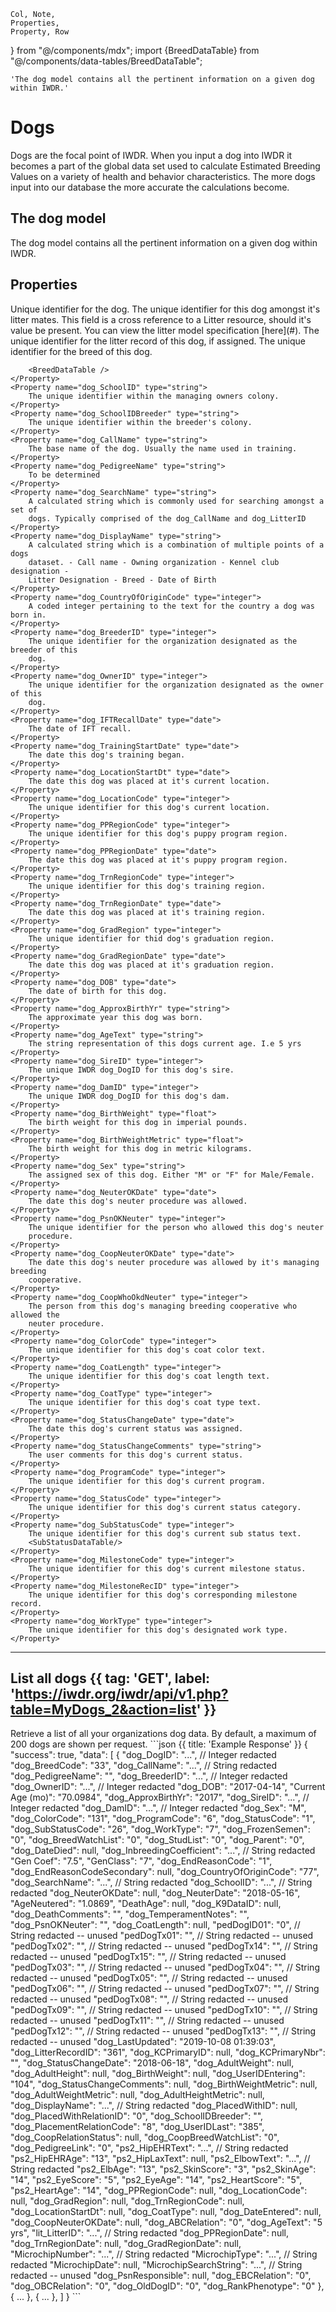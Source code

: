     Col, Note,
    Properties,
    Property, Row
} from "@/components/mdx"; import {BreedDataTable} from "@/components/data-tables/BreedDataTable";

    'The dog model contains all the pertinent information on a given dog within IWDR.'

# Dogs

Dogs are the focal point of IWDR. When you input a dog into IWDR it becomes a part of
the global data set used to calculate Estimated Breeding Values on a variety of health
and behavior characteristics. The more dogs input into our database the more accurate
the calculations become.

## The dog model

The dog model contains all the pertinent information on a given dog within IWDR.

## Properties

<Properties>
    <Property name="dog_DogID" type="integer">
        Unique identifier for the dog.
    </Property>
    <Property name="dog_LitterID" type="string">
        The unique identifier for this dog amongst it's litter mates.
    </Property>
    <Property name="dog_LitterRecordID" type="integer">
        <Note>
            This field is a cross reference to a Litter resource, should it's value be present.
            You can view the litter model specification [here](#).
        </Note>
        The unique identifier for the litter record of this dog, if assigned.
    </Property>
    <Property name="dog_BreedCode" type="integer">
        The unique identifier for the breed of this dog.

        <BreedDataTable />
    </Property>
    <Property name="dog_SchoolID" type="string">
        The unique identifier within the managing owners colony.
    </Property>
    <Property name="dog_SchoolIDBreeder" type="string">
        The unique identifier within the breeder's colony.
    </Property>
    <Property name="dog_CallName" type="string">
        The base name of the dog. Usually the name used in training.
    </Property>
    <Property name="dog_PedigreeName" type="string">
        To be determined
    </Property>
    <Property name="dog_SearchName" type="string">
        A calculated string which is commonly used for searching amongst a set of
        dogs. Typically comprised of the dog_CallName and dog_LitterID
    </Property>
    <Property name="dog_DisplayName" type="string">
        A calculated string which is a combination of multiple points of a dogs
        dataset. - Call name - Owning organization - Kennel club designation -
        Litter Designation - Breed - Date of Birth
    </Property>
    <Property name="dog_CountryOfOriginCode" type="integer">
        A coded integer pertaining to the text for the country a dog was born in.
    </Property>
    <Property name="dog_BreederID" type="integer">
        The unique identifier for the organization designated as the breeder of this
        dog.
    </Property>
    <Property name="dog_OwnerID" type="integer">
        The unique identifier for the organization designated as the owner of this
        dog.
    </Property>
    <Property name="dog_IFTRecallDate" type="date">
        The date of IFT recall.
    </Property>
    <Property name="dog_TrainingStartDate" type="date">
        The date this dog's training began.
    </Property>
    <Property name="dog_LocationStartDt" type="date">
        The date this dog was placed at it's current location.
    </Property>
    <Property name="dog_LocationCode" type="integer">
        The unique identifier for this dog's current location.
    </Property>
    <Property name="dog_PPRegionCode" type="integer">
        The unique identifier for this dog's puppy program region.
    </Property>
    <Property name="dog_PPRegionDate" type="date">
        The date this dog was placed at it's puppy program region.
    </Property>
    <Property name="dog_TrnRegionCode" type="integer">
        The unique identifier for this dog's training region.
    </Property>
    <Property name="dog_TrnRegionDate" type="date">
        The date this dog was placed at it's training region.
    </Property>
    <Property name="dog_GradRegion" type="integer">
        The unique identifier for thid dog's graduation region.
    </Property>
    <Property name="dog_GradRegionDate" type="date">
        The date this dog was placed at it's graduation region.
    </Property>
    <Property name="dog_DOB" type="date">
        The date of birth for this dog.
    </Property>
    <Property name="dog_ApproxBirthYr" type="string">
        The approximate year this dog was born.
    </Property>
    <Property name="dog_AgeText" type="string">
        The string representation of this dogs current age. I.e 5 yrs
    </Property>
    <Property name="dog_SireID" type="integer">
        The unique IWDR dog_DogID for this dog's sire.
    </Property>
    <Property name="dog_DamID" type="integer">
        The unique IWDR dog_DogID for this dog's dam.
    </Property>
    <Property name="dog_BirthWeight" type="float">
        The birth weight for this dog in imperial pounds.
    </Property>
    <Property name="dog_BirthWeightMetric" type="float">
        The birth weight for this dog in metric kilograms.
    </Property>
    <Property name="dog_Sex" type="string">
        The assigned sex of this dog. Either "M" or "F" for Male/Female.
    </Property>
    <Property name="dog_NeuterOKDate" type="date">
        The date this dog's neuter procedure was allowed.
    </Property>
    <Property name="dog_PsnOKNeuter" type="integer">
        The unique identifier for the person who allowed this dog's neuter
        procedure.
    </Property>
    <Property name="dog_CoopNeuterOKDate" type="date">
        The date this dog's neuter procedure was allowed by it's managing breeding
        cooperative.
    </Property>
    <Property name="dog_CoopWhoOkdNeuter" type="integer">
        The person from this dog's managing breeding cooperative who allowed the
        neuter procedure.
    </Property>
    <Property name="dog_ColorCode" type="integer">
        The unique identifier for this dog's coat color text.
    </Property>
    <Property name="dog_CoatLength" type="integer">
        The unique identifier for this dog's coat length text.
    </Property>
    <Property name="dog_CoatType" type="integer">
        The unique identifier for this dog's coat type text.
    </Property>
    <Property name="dog_StatusChangeDate" type="date">
        The date this dog's current status was assigned.
    </Property>
    <Property name="dog_StatusChangeComments" type="string">
        The user comments for this dog's current status.
    </Property>
    <Property name="dog_ProgramCode" type="integer">
        The unique identifier for this dog's current program.
    </Property>
    <Property name="dog_StatusCode" type="integer">
        The unique identifier for this dog's current status category.
    </Property>
    <Property name="dog_SubStatusCode" type="integer">
        The unique identifier for this dog's current sub status text.
        <SubStatusDataTable/>
    </Property>
    <Property name="dog_MilestoneCode" type="integer">
        The unique identifier for this dog's current milestone status.
    </Property>
    <Property name="dog_MilestoneRecID" type="integer">
        The unique identifier for this dog's corresponding milestone record.
    </Property>
    <Property name="dog_WorkType" type="integer">
        The unique identifier for this dog's designated work type.
    </Property>
</Properties>

---

## List all dogs {{ tag: 'GET', label: 'https://iwdr.org/iwdr/api/v1.php?table=MyDogs_2&action=list' }}

<Row>
    <Col>
        Retrieve a list of all your organizations dog data. By default, a maximum of 200 dogs are shown per
        request.
    </Col>
    <Col sticky>
        ```json {{ title: 'Example Response' }}
        {
        "success": true,
        "data": [
            {
                "dog_DogID": "...", // Integer redacted
                "dog_BreedCode": "33",
                "dog_CallName": "...", // String redacted
                "dog_PedigreeName": "",
                "dog_BreederID": "...", // Integer redacted
                "dog_OwnerID": "...", // Integer redacted
                "dog_DOB": "2017-04-14",
                "Current Age (mo)": "70.0984",
                "dog_ApproxBirthYr": "2017",
                "dog_SireID": "...", // Integer redacted
                "dog_DamID": "...", // Integer redacted
                "dog_Sex": "M",
                "dog_ColorCode": "131",
                "dog_ProgramCode": "6",
                "dog_StatusCode": "1",
                "dog_SubStatusCode": "26",
                "dog_WorkType": "7",
                "dog_FrozenSemen": "0",
                "dog_BreedWatchList": "0",
                "dog_StudList": "0",
                "dog_Parent": "0",
                "dog_DateDied": null,
                "dog_InbreedingCoefficient": "...", // String redacted
                "Gen Coef": "7.5",
                "GenClass": "7",
                "dog_EndReasonCode": "1",
                "dog_EndReasonCodeSecondary": null,
                "dog_CountryOfOriginCode": "77",
                "dog_SearchName": "...", // String redacted
                "dog_SchoolID": "...", // String redacted
                "dog_NeuterOKDate": null,
                "dog_NeuterDate": "2018-05-16",
                "AgeNeutered": "1.0869",
                "DeathAge": null,
                "dog_K9DataID": null,
                "dog_DeathComments": "",
                "dog_TemperamentNotes": "",
                "dog_PsnOKNeuter": "",
                "dog_CoatLength": null,
                "pedDogID01": "0", // String redacted -- unused
                "pedDogTx01": "",  // String redacted -- unused
                "pedDogTx02": "",  // String redacted -- unused
                "pedDogTx14": "",  // String redacted -- unused
                "pedDogTx15": "",  // String redacted -- unused
                "pedDogTx03": "",  // String redacted -- unused
                "pedDogTx04": "",  // String redacted -- unused
                "pedDogTx05": "",  // String redacted -- unused
                "pedDogTx06": "",  // String redacted -- unused
                "pedDogTx07": "",  // String redacted -- unused
                "pedDogTx08": "",  // String redacted -- unused
                "pedDogTx09": "",  // String redacted -- unused
                "pedDogTx10": "",  // String redacted -- unused
                "pedDogTx11": "",  // String redacted -- unused
                "pedDogTx12": "",  // String redacted -- unused
                "pedDogTx13": "",  // String redacted -- unused
                "dog_LastUpdated": "2019-10-08 01:39:03",
                "dog_LitterRecordID": "361",
                "dog_KCPrimaryID": null,
                "dog_KCPrimaryNbr": "",
                "dog_StatusChangeDate": "2018-06-18",
                "dog_AdultWeight": null,
                "dog_AdultHeight": null,
                "dog_BirthWeight": null,
                "dog_UserIDEntering": "104",
                "dog_StatusChangeComments": null,
                "dog_BirthWeightMetric": null,
                "dog_AdultWeightMetric": null,
                "dog_AdultHeightMetric": null,
                "dog_DisplayName": "...", // String redacted
                "dog_PlacedWithID": null,
                "dog_PlacedWithRelationID": "0",
                "dog_SchoolIDBreeder": "",
                "dog_PlacementRelationCode": "8",
                "dog_UserIDLast": "385",
                "dog_CoopRelationStatus": null,
                "dog_CoopBreedWatchList": "0",
                "dog_PedigreeLink": "0",
                "ps2_HipEHRText": "...", // String redacted
                "ps2_HipEHRAge": "13",
                "ps2_HipLaxText": null,
                "ps2_ElbowText": "...", // String redacted
                "ps2_ElbAge": "13",
                "ps2_SkinScore": "3",
                "ps2_SkinAge": "14",
                "ps2_EyeScore": "5",
                "ps2_EyeAge": "14",
                "ps2_HeartScore": "5",
                "ps2_HeartAge": "14",
                "dog_PPRegionCode": null,
                "dog_LocationCode": null,
                "dog_GradRegion": null,
                "dog_TrnRegionCode": null,
                "dog_LocationStartDt": null,
                "dog_CoatType": null,
                "dog_DateEntered": null,
                "dog_CoopNeuterOKDate": null,
                "dog_ABCRelation": "0",
                "dog_AgeText": "5 yrs",
                "lit_LitterID": "...", // String redacted
                "dog_PPRegionDate": null,
                "dog_TrnRegionDate": null,
                "dog_GradRegionDate": null,
                "MicrochipNumber": "...", // String redacted
                "MicrochipType": "...", // String redacted
                "MicrochipDate": null,
                "MicrochipSearchString": "...", // String redacted -- unused
                "dog_PsnResponsible": null,
                "dog_EBCRelation": "0",
                "dog_OBCRelation": "0",
                "dog_OldDogID": "0",
                "dog_RankPhenotype": "0"
            },
            {
            ...
            },
            {
            ...
            },
        ]
        }
        ```
    </Col>
</Row>


